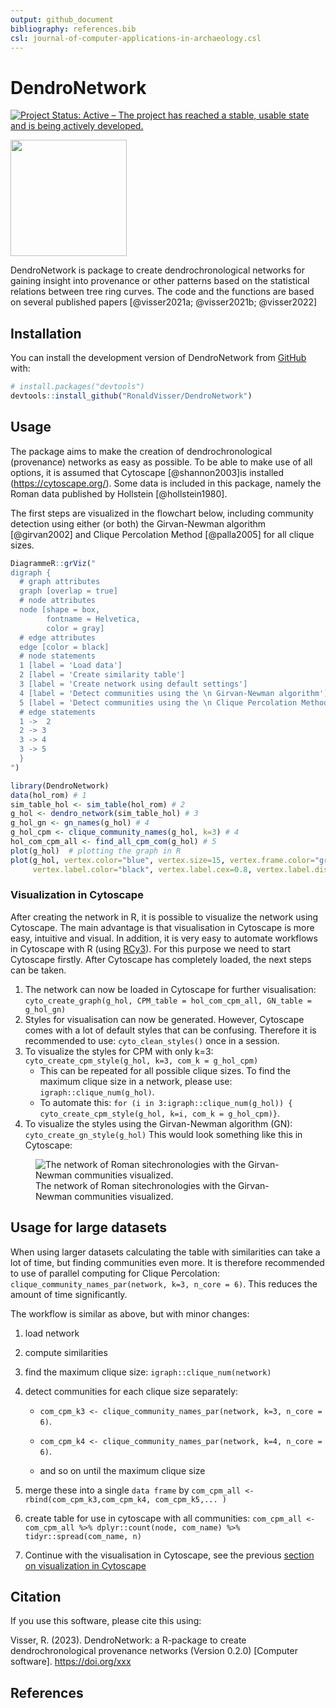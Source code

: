 ```yaml
---
output: github_document
bibliography: references.bib
csl: journal-of-computer-applications-in-archaeology.csl
---
```


# DendroNetwork

[![Project Status: Active – The project has reached a stable, usable state and is being actively developed.](https://www.repostatus.org/badges/latest/active.svg)](https://www.repostatus.org/#active)

![](inst/figures/DendroNetwork_hexsticker.png){width="186"}

DendroNetwork is package to create dendrochronological networks for gaining insight into provenance or other patterns based on the statistical relations between tree ring curves. The code and the functions are based on several published papers [@visser2021a; @visser2021b; @visser2022]

## Installation

You can install the development version of DendroNetwork from [GitHub](https://github.com/RonaldVisser/DendroNetwork) with:

``` r
# install.packages("devtools")
devtools::install_github("RonaldVisser/DendroNetwork")
```

## Usage {#usage}

The package aims to make the creation of dendrochronological (provenance) networks as easy as possible. To be able to make use of all options, it is assumed that Cytoscape [@shannon2003]is installed (<https://cytoscape.org/>). Some data is included in this package, namely the Roman data published by Hollstein [@hollstein1980].

The first steps are visualized in the flowchart below, including community detection using either (or both) the Girvan-Newman algorithm [@girvan2002] and Clique Percolation Method [@palla2005] for all clique sizes.

```r
DiagrammeR::grViz("
digraph {
  # graph attributes
  graph [overlap = true]
  # node attributes
  node [shape = box,
        fontname = Helvetica,
        color = gray]
  # edge attributes
  edge [color = black]
  # node statements
  1 [label = 'Load data']
  2 [label = 'Create similarity table']
  3 [label = 'Create network using default settings']
  4 [label = 'Detect communities using the \n Girvan-Newman algorithm']
  5 [label = 'Detect communities using the \n Clique Percolation Method']
  # edge statements
  1 ->  2
  2 -> 3
  3 -> 4
  3 -> 5
  }
")
```

```r
library(DendroNetwork)
data(hol_rom) # 1
sim_table_hol <- sim_table(hol_rom) # 2
g_hol <- dendro_network(sim_table_hol) # 3
g_hol_gn <- gn_names(g_hol) # 4
g_hol_cpm <- clique_community_names(g_hol, k=3) # 4
hol_com_cpm_all <- find_all_cpm_com(g_hol) # 5
plot(g_hol)  # plotting the graph in R
plot(g_hol, vertex.color="blue", vertex.size=15, vertex.frame.color="gray",
     vertex.label.color="black", vertex.label.cex=0.8, vertex.label.dist=2) # better readable version
```

### Visualization in Cytoscape {#visualization_cytoscape}

After creating the network in R, it is possible to visualize the network using Cytoscape. The main advantage is that visualisation in Cytoscape is more easy, intuitive and visual. In addition, it is very easy to automate workflows in Cytoscape with R (using [RCy3](https://bioconductor.org/packages/release/bioc/html/RCy3.html)). For this purpose we need to start Cytoscape firstly. After Cytoscape has completely loaded, the next steps can be taken.

1.  The network can now be loaded in Cytoscape for further visualisation: `cyto_create_graph(g_hol, CPM_table = hol_com_cpm_all, GN_table = g_hol_gn)`
2.  Styles for visualisation can now be generated. However, Cytoscape comes with a lot of default styles that can be confusing. Therefore it is recommended to use: `cyto_clean_styles()` once in a session.
3.  To visualize the styles for CPM with only k=3: `cyto_create_cpm_style(g_hol, k=3, com_k = g_hol_cpm)`
    -   This can be repeated for all possible clique sizes. To find the maximum clique size in a network, please use: `igraph::clique_num(g_hol)`.
    -   To automate this: `for (i in 3:igraph::clique_num(g_hol)) { cyto_create_cpm_style(g_hol, k=i, com_k = g_hol_cpm)}`.
4.  To visualize the styles using the Girvan-Newman algorithm (GN): `cyto_create_gn_style(g_hol)` This would look something like this in Cytoscape:

![The network of Roman sitechronologies with the Girvan-Newman communities visualized.](README_files/g_hol_GN.png)

## Usage for large datasets

When using larger datasets calculating the table with similarities can take a lot of time, but finding communities even more. It is therefore recommended to use of parallel computing for Clique Percolation: `clique_community_names_par(network, k=3, n_core = 6)`. This reduces the amount of time significantly.

The workflow is similar as above, but with minor changes:

1.  load network

2.  compute similarities

3.  find the maximum clique size: `igraph::clique_num(network)`

4.  detect communities for each clique size separately:

    -   `com_cpm_k3 <- clique_community_names_par(network, k=3, n_core = 6)`.

    -   `com_cpm_k4 <- clique_community_names_par(network, k=4, n_core = 6)`.

    -   and so on until the maximum clique size

5.  merge these into a single `data frame` by `com_cpm_all <- rbind(com_cpm_k3,com_cpm_k4, com_cpm_k5,... )`

6.  create table for use in cytoscape with all communities: `com_cpm_all <- com_cpm_all %>% dplyr::count(node, com_name) %>% tidyr::spread(com_name, n)`

7.  Continue with the visualisation in Cytoscape, see the previous [section on visualization in Cytoscape](#visualization_cytoscape)

## Citation

If you use this software, please cite this using:

Visser, R. (2023). DendroNetwork: a R-package to create dendrochronological provenance networks (Version 0.2.0) [Computer software]. <https://doi.org/xxx>

## References
